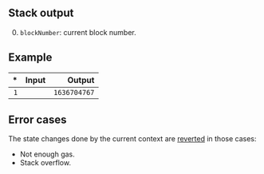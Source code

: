 ## Stack output

0. `blockNumber`: current block number.

## Example

| * | Input | Output |
|--:|------:|-------:|
| `1` | | `1636704767` |

## Error cases

The state changes done by the current context are [reverted](#FD) in those cases:
- Not enough gas.
- Stack overflow.
